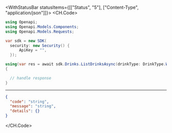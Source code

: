 

<WithStatusBar statusItems={[["Status", "5"], ["Content-Type", "application/json"]]}>
  <CH.Code>
  ```csharp ListDrinks.cs
  using Openapi;
using Openapi.Models.Components;
using Openapi.Models.Requests;

var sdk = new SDK(
    security: new Security() {
        ApiKey = "",
    });

using(var res = await sdk.Drinks.ListDrinksAsync(drinkType: DrinkType.Wine))
{

    // handle response
}
  ```
  ---

  ```json Example Response
  {
    "code": "string",
    "message": "string",
    "details": {}
  }
  ```
  </CH.Code>
</WithStatusBar>
